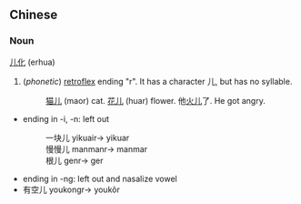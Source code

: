 ==Chinese==
===Noun===
[[儿]][[化]] (erhua)

# (''phonetic'') [[retroflex]] ending "r". It has a character 儿, but has no syllable.
#:[[猫儿]] (maor) cat. [[花儿]] (huar) flower. 他[[火儿]]了. He got angry.

*ending in -i, -n: left out
*:一块儿 yikuair-> yikuar
*:慢慢儿 manmanr-> manmar
*:根儿 genr-> ger

*ending in -ng: left out and nasalize vowel
*有空儿 youkongr-> youkõr